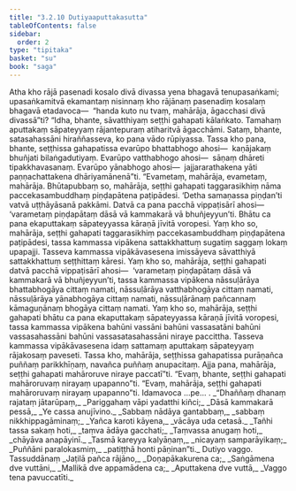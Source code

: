 ```yaml
---
title: "3.2.10 Dutiyaaputtakasutta"
tableOfContents: false
sidebar:
  order: 2
type: "tipitaka"
basket: "su"
book: "saga"
---
```



<DynamicBreadcrumb />

<Division number="131" book="saga" bookNo="12" page="92">

<Paragraph number="706" book="saga">
Atha kho rājā pasenadi kosalo divā divassa yena bhagavā tenupasaṅkami; upasaṅkamitvā ekamantaṃ nisinnaṃ kho rājānaṃ pasenadiṃ kosalaṃ bhagavā etadavoca—  “handa kuto nu tvaṃ, mahārāja, āgacchasi divā divassā”ti?
</Paragraph>

<Paragraph number="707" book="saga">
“Idha, bhante, sāvatthiyaṃ seṭṭhi gahapati kālaṅkato. Tamahaṃ aputtakaṃ sāpateyyaṃ rājantepuraṃ atiharitvā āgacchāmi. Sataṃ, bhante, satasahassāni hiraññasseva, ko pana vādo rūpiyassa. Tassa kho pana, bhante, seṭṭhissa gahapatissa evarūpo bhattabhogo ahosi—  kaṇājakaṃ bhuñjati bilaṅgadutiyaṃ. Evarūpo vatthabhogo ahosi—  sāṇaṃ dhāreti tipakkhavasanaṃ. Evarūpo yānabhogo ahosi—  jajjararathakena yāti paṇṇachattakena dhāriyamānenā”ti.
</Paragraph>

<Paragraph number="708" book="saga">
“Evametaṃ, mahārāja, evametaṃ, mahārāja. Bhūtapubbaṃ so, mahārāja, seṭṭhi gahapati taggarasikhiṃ nāma paccekasambuddhaṃ piṇḍapātena paṭipādesi. ‘Detha samaṇassa piṇḍan’ti vatvā uṭṭhāyāsanā pakkāmi. Datvā ca pana pacchā vippaṭisārī ahosi—  ‘varametaṃ piṇḍapātaṃ dāsā vā kammakarā vā bhuñjeyyun’ti. Bhātu ca pana ekaputtakaṃ sāpateyyassa kāraṇā jīvitā voropesi.
</Paragraph>

<Paragraph number="709" book="saga">
Yaṃ kho so, mahārāja, seṭṭhi gahapati taggarasikhiṃ paccekasambuddhaṃ piṇḍapātena paṭipādesi, tassa kammassa vipākena sattakkhattuṃ sugatiṃ saggaṃ lokaṃ upapajji. Tasseva kammassa vipākāvasesena imissāyeva sāvatthiyā sattakkhattuṃ seṭṭhittaṃ kāresi. Yaṃ kho so, mahārāja, seṭṭhi gahapati datvā pacchā vippaṭisārī ahosi—  ‘varametaṃ piṇḍapātaṃ dāsā vā kammakarā vā bhuñjeyyun’ti, tassa kammassa vipākena nāssuḷārāya bhattabhogāya cittaṃ namati, nāssuḷārāya vatthabhogāya cittaṃ namati, nāssuḷārāya yānabhogāya cittaṃ namati, nāssuḷārānaṃ pañcannaṃ kāmaguṇānaṃ bhogāya cittaṃ namati. Yaṃ kho so, mahārāja, seṭṭhi gahapati bhātu ca pana ekaputtakaṃ sāpateyyassa kāraṇā jīvitā voropesi, tassa kammassa vipākena bahūni vassāni bahūni vassasatāni bahūni vassasahassāni bahūni vassasatasahassāni niraye paccittha. Tasseva kammassa vipākāvasesena idaṃ sattamaṃ aputtakaṃ sāpateyyaṃ rājakosaṃ paveseti. Tassa kho, mahārāja, seṭṭhissa gahapatissa purāṇañca puññaṃ parikkhīṇaṃ, navañca puññaṃ anupacitaṃ. Ajja pana, mahārāja, seṭṭhi gahapati mahāroruve niraye paccatī”ti. “Evaṃ, bhante, seṭṭhi gahapati mahāroruvaṃ nirayaṃ upapanno”ti. “Evaṃ, mahārāja, seṭṭhi gahapati mahāroruvaṃ nirayaṃ upapanno”ti. Idamavoca …pe… .
</Paragraph>

<Paragraph number="710" type="verses" book="saga">
_“Dhaññaṃ dhanaṃ rajataṃ jātarūpaṃ,_  
_Pariggahaṃ vāpi yadatthi kiñci;_  
_Dāsā kammakarā pessā,_  
_Ye cassa anujīvino._  

</Paragraph>

<Paragraph number="711" type="verses" book="saga">
_Sabbaṃ nādāya gantabbaṃ,_  
_sabbaṃ nikkhippagāminaṃ;_  
_Yañca karoti kāyena,_  
_vācāya uda cetasā._  

</Paragraph>

<Paragraph number="712" type="verses" book="saga">
_Tañhi tassa sakaṃ hoti,_  
_taṃva ādāya gacchati;_  
_Taṃvassa anugaṃ hoti,_  
_chāyāva anapāyinī._  

</Paragraph>

<Paragraph number="713" type="verses" book="saga">
_Tasmā kareyya kalyāṇaṃ,_  
_nicayaṃ samparāyikaṃ;_  
_Puññāni paralokasmiṃ,_  
_patiṭṭhā honti pāṇinan”ti._  


</Paragraph>
</Division>

<Paragraph number="714" type="center" book="saga">
Dutiyo vaggo.



</Paragraph>

<Paragraph number="715" type="center" book="saga">
Tassuddānaṃ


</Paragraph>

<Paragraph number="716" type="verses" book="saga">
_Jaṭilā pañca rājāno,_  
_Doṇapākakurena ca;_  
_Saṅgāmena dve vuttāni,_  
_Mallikā dve appamādena ca;_  
_Aputtakena dve vuttā,_  
_Vaggo tena pavuccatīti._
</Paragraph>